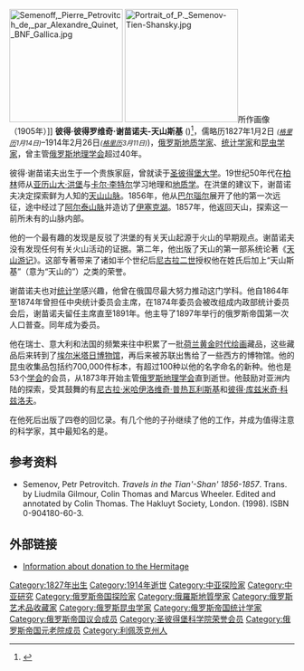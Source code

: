 [[File:Semenoff,_Pierre_Petrovitch_de,_par_Alexandre_Quinet,_BNF_Gallica.jpg|200px]]
[[File:Portrait_of_P._Semenov-Tien-Shansky.jpg|200px]]所作画像（1905年）]]
'''彼得·彼得罗维奇·谢苗诺夫-天山斯基''' ({{lang-ru|Пётр Петрович Семёнов-Тян-Шанский}})<ref name="Rayfield2013">{{Cite book|url=https://books.google.com/books?id=V3ndLDdw15EC&pg=PP26|publisher=Faber & Faber|date=2013-02-21|isbn=978-0-571-30044-0|language=en|first=Donald|last=Rayfield|title=The Dream of Lhasa: The Life of Nikolay Przhevalsky (1839–1888), Explorer of Central Asia|pages=26|access-date=2016-01-24|archive-date=2022-05-31|archive-url=https://web.archive.org/web/20220531085714/https://books.google.com/books?id=V3ndLDdw15EC&pg=PP26}}</ref>，儒略历1827年1月2日 ''<small>([[格里历|格里历]]1月14日)</small>''–1914年2月26日''<small>([[格里历|格里历]]3月11日)</small>'')，[[俄罗斯|俄罗斯]][[地质学|地质学家]]、[[統計師|统计学家]]和[[昆虫学|昆虫学家]]，曾主管[[俄罗斯地理学会|俄罗斯地理学会]]超过40年。

彼得·谢苗诺夫出生于一个贵族家庭，曾就读于[[圣彼得堡大学|圣彼得堡大学]]。19世纪50年代在[[柏林|柏林]]师从[[亚历山大·洪堡|亚历山大·洪堡]]与[[卡尔·李特尔|卡尔·李特尔]]学习地理和[[地质学|地质学]]。在洪堡的建议下，谢苗诺夫决定探索鲜为人知的[[天山山脉|天山山脉]]。1856年，他从[[巴尔瑙尔|巴尔瑙尔]]展开了他的第一次远征，途中经过了[[阿尔泰山脉|阿尔泰山脉]]并造访了[[伊塞克湖|伊塞克湖]]。1857年，他返回天山，探索这一前所未有的山脉内部。

他的一个最有趣的发现是反驳了洪堡的有关天山起源于火山的早期观点。谢苗诺夫没有发现任何有关火山活动的证据。第二年，他出版了天山的第一部系统论著《[[天山游记|天山游记]]》。这部专著带来了诸如半个世纪后[[尼古拉二世_(俄罗斯)|尼古拉二世]]授权他在姓氏后加上“天山斯基”（意为“天山的”）之类的荣誉。

谢苗诺夫也对[[统计学|统计学]]感兴趣，他曾在俄国尽最大努力推动这门学科。他自1864年至1874年曾担任中央统计委员会主席，在1874年委员会被改组成内政部统计委员会后，谢苗诺夫留任主席直至1891年。他主导了1897年举行的俄罗斯帝国第一次人口普查。同年成为{{le|俄罗斯帝国国务委员会|State Council of Imperial Russia}}委员。

他在瑞士、意大利和法国的频繁来往中积累了一批[[荷兰黄金时代绘画|荷兰黄金时代绘画]]藏品，这些藏品后来转到了[[埃尔米塔日博物馆|埃尔米塔日博物馆]]，再后来被苏联出售给了一些西方的博物馆。他的昆虫收集品包括约700,000件标本，有超过100种以他的名字命名的新种。他也是53个[[学会|学会]]的会员，从1873年开始主管[[俄罗斯地理学会|俄罗斯地理学会]]直到逝世。他鼓励对亚洲内陆的探索，受其鼓舞的有[[尼古拉·米哈伊洛维奇·普热瓦利斯基|尼古拉·米哈伊洛维奇·普热瓦利斯基]]和[[彼得·库兹米奇·科兹洛夫|彼得·库兹米奇·科兹洛夫]]。

在他死后出版了四卷的回忆录。有几个他的子孙继续了他的工作，并成为值得注意的科学家，其中最知名的是{{le|安德烈·彼得罗维奇·谢苗诺夫-天山斯基|Andrey Petrovich Semyonov-Tyan-Shansky}}。<!-- For Semenov's account of his travels in the Tian Shan, see Petr Semenov Tian-Shanskyi, Puteshestvie v Tian Shan (Moscow: Ogiz, 1946). -->

==参考资料==
{{Reflist}}
* Semenov, Petr Petrovitch. ''Travels in the Tian'-Shan' 1856-1857''. Trans. by Liudmila Gilmour, Colin Thomas and Marcus Wheeler. Edited and annotated by Colin Thomas. The Hakluyt Society, London. (1998). ISBN 0-904180-60-3.

==外部链接==
*[https://web.archive.org/web/20050310231840/http://www.hermitagemuseum.org/html_En/11/b2003/hm11_4_67.html Information about donation to the Hermitage]

{{Authority control}}

{{DEFAULTSORT:Semenov-Tyan-Shansky, Pyotr}}
[[Category:1827年出生|Category:1827年出生]]
[[Category:1914年逝世|Category:1914年逝世]]
[[Category:中亚探险家|Category:中亚探险家]]
[[Category:中亚研究|Category:中亚研究]]
[[Category:俄罗斯帝国探险家|Category:俄罗斯帝国探险家]]
[[Category:俄羅斯地質學家|Category:俄羅斯地質學家]]
[[Category:俄罗斯艺术品收藏家|Category:俄罗斯艺术品收藏家]]
[[Category:俄罗斯昆虫学家|Category:俄罗斯昆虫学家]]
[[Category:俄罗斯帝国统计学家|Category:俄罗斯帝国统计学家]]
[[Category:俄罗斯帝国议会成员|Category:俄罗斯帝国议会成员]]
[[Category:圣彼得堡科学院荣誉会员|Category:圣彼得堡科学院荣誉会员]]
[[Category:俄罗斯帝国元老院成员|Category:俄罗斯帝国元老院成员]]
[[Category:利佩茨克州人|Category:利佩茨克州人]]
